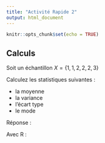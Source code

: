 ```yaml
---
title: "Activité Rapide 2"
output: html_document
---
```


```r
knitr::opts_chunk$set(echo = TRUE)
```

## Calculs

Soit un échantillon $X = \{1, 1, 2, 2, 2, 3\}$

Calculez les statistiques suivantes :

  * la moyenne
  * la variance
  * l'écart type
  * le mode
  
Réponse :


Avec R :

```r

```